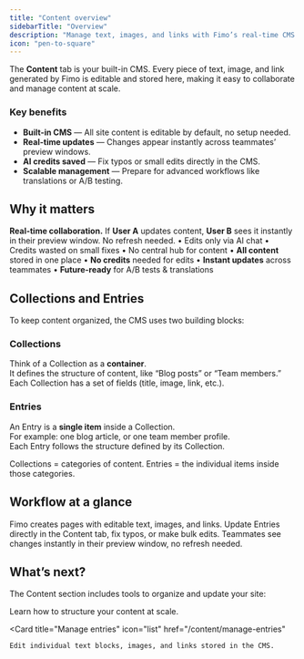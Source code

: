 ```yaml
---
title: "Content overview"
sidebarTitle: "Overview"
description: "Manage text, images, and links with Fimo’s real-time CMS."
icon: "pen-to-square"
---
```


The **Content** tab is your built-in CMS. Every piece of text, image, and link generated by Fimo is editable and stored here, making it easy to collaborate and manage content at scale.

### Key benefits

- <Icon icon="database"/> **Built-in CMS** — All site content is editable by default, no setup needed.  
- <Icon icon="bolt"/> **Real-time updates** — Changes appear instantly across teammates’ preview windows.  
- <Icon icon="hand-holding-dollar"/> **AI credits saved** — Fix typos or small edits directly in the CMS.  
- <Icon icon="arrows-split-up-and-left"/> **Scalable management** — Prepare for advanced workflows like translations or A/B testing.  

## Why it matters

<Tip>
<strong>Real-time collaboration.</strong> If <strong>User A</strong> updates content, <strong>User B</strong> sees it instantly in their preview window. No refresh needed.
</Tip>

<Columns cols={2}>
  <Card title="Without a CMS" icon="ban">
    • Edits only via AI chat  
    • Credits wasted on small fixes  
    • No central hub for content  
  </Card>

  <Card title="With Fimo CMS" icon="check">
    • <strong>All content</strong> stored in one place  
    • <strong>No credits</strong> needed for edits  
    • <strong>Instant updates</strong> across teammates  
    • <strong>Future-ready</strong> for A/B tests & translations  
  </Card>
</Columns>

## Collections and Entries

To keep content organized, the CMS uses two building blocks:

### <Icon icon="folder-open"/> Collections  
Think of a Collection as a **container**.  
It defines the structure of content, like “Blog posts” or “Team members.”  
Each Collection has a set of fields (title, image, link, etc.).

### <Icon icon="list"/> Entries  
An Entry is a **single item** inside a Collection.  
For example: one blog article, or one team member profile.  
Each Entry follows the structure defined by its Collection.

<Note>
Collections = categories of content.  
Entries = the individual items inside those categories.
</Note>

## Workflow at a glance

<Steps>
  <Step title="Generate your site with AI">
    Fimo creates pages with editable text, images, and links.
  </Step>
  <Step title="Manage content in the CMS">
    Update Entries directly in the Content tab, fix typos, or make bulk edits.
  </Step>
  <Step title="Collaborate in real time">
    Teammates see changes instantly in their preview window, no refresh needed.
  </Step>
</Steps>

## What’s next?

The Content section includes tools to organize and update your site:

<Columns cols={2}>
  <Card
    title="Manage collections"
    icon="folder-open"
    href="/content/manage-collections"
  >
    Learn how to structure your content at scale.
  </Card>

  <Card
    title="Manage entries"
    icon="list"
    href="/content/manage-entries"
  >
    Edit individual text blocks, images, and links stored in the CMS.
  </Card>
</Columns>
